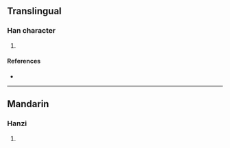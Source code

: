 {{character info/new}}
==Translingual==

===Han character===
{{Han char|rn=85|rad=水|as=14|sn=17|four=37147|canj=EGDE|ids=⿰氵⿰⿳士冖禾殳}}

# {{defn|Han|sort=水14}}

====References====
* {{Han ref|kx=0657.260|dkj=18541|hdz=31765.150|uh=6FF2|ud=28658|bh=ED58|bd=60760}}

----

==Mandarin==

===Hanzi===
{{cmn-hanzi|pin=[[gǔ]] ([[gu3]])|wg=ku<sup>3</sup>}}

# {{defn|lang=cmn|sort=水14}}